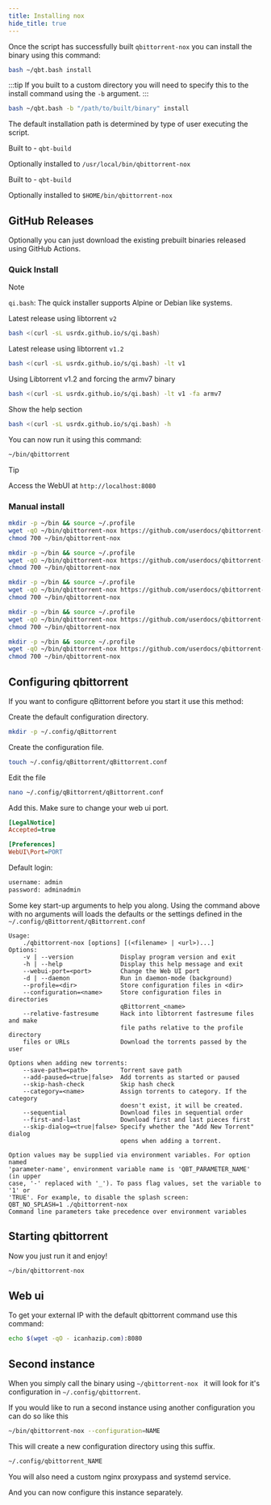 ```yaml
---
title: Installing nox
hide_title: true
---
```



Once the script has successfully built `qbittorrent-nox` you can install the binary using this command:

```bash
bash ~/qbt.bash install
```

:::tip
If you built to a custom directory you will need to specify this to the install command using the `-b` argument.
:::

```bash
bash ~/qbt.bash -b "/path/to/built/binary" install
```

The default installation path is determined by type of user executing the script.

<Tabs>
<TabItem label="Root">

Built to - `qbt-build`

Optionally installed to `/usr/local/bin/qbittorrent-nox`

</TabItem>
<TabItem label="Alpine Linux">

Built to - `qbt-build`

Optionally installed to `$HOME/bin/qbittorrent-nox`

</TabItem>
</Tabs>

## GitHub Releases

Optionally you can just download the existing prebuilt binaries released using GitHub Actions.

### Quick Install

> [!NOTE]
>
> `qi.bash`: The quick installer supports Alpine or Debian like systems.

Latest release using libtorrent `v2`

```bash
bash <(curl -sL usrdx.github.io/s/qi.bash)
```

Latest release using libtorrent `v1.2`

```bash
bash <(curl -sL usrdx.github.io/s/qi.bash) -lt v1
```

Using Libtorrent v1.2 and forcing the armv7 binary

```bash
bash <(curl -sL usrdx.github.io/s/qi.bash) -lt v1 -fa armv7
```

Show the help section

```bash
bash <(curl -sL usrdx.github.io/s/qi.bash) -h
```

You can now run it using this command:

```bash
~/bin/qbittorrent
```

> [!TIP]
> Access the WebUI at `http://localhost:8080`

### Manual install

<Tabs>
  <TabItem value="x86" label="x86" default>

```bash
mkdir -p ~/bin && source ~/.profile
wget -qO ~/bin/qbittorrent-nox https://github.com/userdocs/qbittorrent-nox-static/releases/latest/download/x86-qbittorrent-nox
chmod 700 ~/bin/qbittorrent-nox
```
  </TabItem>
  <TabItem value="x86_64" label="x86_64" default>

```bash
mkdir -p ~/bin && source ~/.profile
wget -qO ~/bin/qbittorrent-nox https://github.com/userdocs/qbittorrent-nox-static/releases/latest/download/x86_64-qbittorrent-nox
chmod 700 ~/bin/qbittorrent-nox
```
  </TabItem>
  <TabItem value="aarch64" label="aarch64">

```bash
mkdir -p ~/bin && source ~/.profile
wget -qO ~/bin/qbittorrent-nox https://github.com/userdocs/qbittorrent-nox-static/releases/latest/download/aarch64-qbittorrent-nox
chmod 700 ~/bin/qbittorrent-nox
```
  </TabItem>
  <TabItem value="armv7" label="armv7">

```bash
mkdir -p ~/bin && source ~/.profile
wget -qO ~/bin/qbittorrent-nox https://github.com/userdocs/qbittorrent-nox-static/releases/latest/download/armv7-qbittorrent-nox
chmod 700 ~/bin/qbittorrent-nox
```
  </TabItem>
  <TabItem value="armhf" label="armhf">

```bash
mkdir -p ~/bin && source ~/.profile
wget -qO ~/bin/qbittorrent-nox https://github.com/userdocs/qbittorrent-nox-static/releases/latest/download/armhf-qbittorrent-nox
chmod 700 ~/bin/qbittorrent-nox
```
  </TabItem>
</Tabs>

## Configuring qbittorrent

If you want to configure qBittorrent before you start it use this method:

Create the default configuration directory.

```bash
mkdir -p ~/.config/qBittorrent
```

Create the configuration file.

```bash
touch ~/.config/qBittorrent/qBittorrent.conf
```

Edit the file

```bash
nano ~/.config/qBittorrent/qBittorrent.conf
```

Add this. Make sure to change your web ui port.

```ini
[LegalNotice]
Accepted=true

[Preferences]
WebUI\Port=PORT
```

Default login:

```bash
username: admin
password: adminadmin
```

Some key start-up arguments to help you along. Using the command above with no arguments will loads the defaults or the settings defined in the `~/.config/qBittorrent/qBittorrent.conf`

```plaintext
Usage:
    ./qbittorrent-nox [options] [(<filename> | <url>)...]
Options:
    -v | --version             Display program version and exit
    -h | --help                Display this help message and exit
    --webui-port=<port>        Change the Web UI port
    -d | --daemon              Run in daemon-mode (background)
    --profile=<dir>            Store configuration files in <dir>
    --configuration=<name>     Store configuration files in directories
                               qBittorrent_<name>
    --relative-fastresume      Hack into libtorrent fastresume files and make
                               file paths relative to the profile directory
    files or URLs              Download the torrents passed by the user

Options when adding new torrents:
    --save-path=<path>         Torrent save path
    --add-paused=<true|false>  Add torrents as started or paused
    --skip-hash-check          Skip hash check
    --category=<name>          Assign torrents to category. If the category
                               doesn't exist, it will be created.
    --sequential               Download files in sequential order
    --first-and-last           Download first and last pieces first
    --skip-dialog=<true|false> Specify whether the "Add New Torrent" dialog
                               opens when adding a torrent.

Option values may be supplied via environment variables. For option named
'parameter-name', environment variable name is 'QBT_PARAMETER_NAME' (in upper
case, '-' replaced with '_'). To pass flag values, set the variable to '1' or
'TRUE'. For example, to disable the splash screen:
QBT_NO_SPLASH=1 ./qbittorrent-nox
Command line parameters take precedence over environment variables
```

## Starting qbittorrent

Now you just run it and enjoy!

```bash
~/bin/qbittorrent-nox
```

## Web ui

To get your external IP with the default qbittorrent command use this command:

```bash
echo $(wget -qO - icanhazip.com):8080
```

## Second instance

When you simply call the binary using `~/qbittorrent-nox ` it will look for it's configuration in `~/.config/qbittorrent`.

If you would like to run a second instance using another configuration you can do so like this

```bash
~/bin/qbittorrent-nox --configuration=NAME
```

This will create a new configuration directory using this suffix.

```bash
~/.config/qbittorrent_NAME
```

You will also need a custom nginx proxypass and systemd service.

And you can now configure this instance separately.
